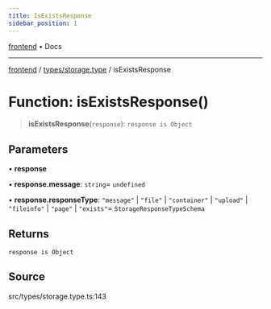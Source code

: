 ```yaml
---
title: IsExistsResponse
sidebar_position: 1
---
```


[frontend](../../..) • Docs

***

[frontend](../../..) / [types/storage.type](..) / isExistsResponse

# Function: isExistsResponse()

> **isExistsResponse**(`response`): `response is Object`

## Parameters

• **response**

• **response.message**: `string`= `undefined`

• **response.responseType**: `"message"` \| `"file"` \| `"container"` \| `"upload"` \| `"fileinfo"` \| `"page"` \| `"exists"`= `StorageResponseTypeSchema`

## Returns

`response is Object`

## Source

src/types/storage.type.ts:143
